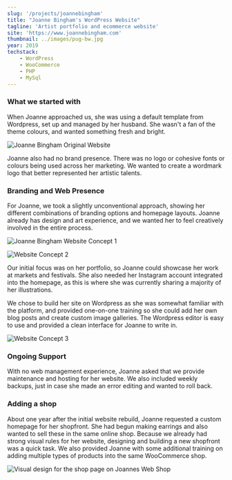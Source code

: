 ```yaml
---
slug: '/projects/joannebingham'
title: "Joanne Bingham's WordPress Website"
tagline: 'Artist portfolio and ecommerce website'
site: 'https://www.joannebingham.com'
thumbnail: ../images/pug-bw.jpg
year: 2019
techstack:
    - WordPress
    - WooCommerce
    - PHP
    - MySql
---
```


### What we started with

When Joanne approached us, she was using a default template from Wordpress, set up and managed by her husband. She wasn't a fan of the theme colours, and wanted something fresh and bright.

![Joanne Bingham Original Website](../images/old_site_38a896287d.png 'The original site design for Joanne Bingham, with no branding')

Joanne also had no brand presence. There was no logo or cohesive fonts or colours being used across her marketing. We wanted to create a wordmark logo that better represented her artistic talents.

### Branding and Web Presence

For Joanne, we took a slightly unconventional approach, showing her different combinations of branding options and homepage layouts. Joanne already has design and art experience, and we wanted her to feel creatively involved in the entire process.

![Joanne Bingham Website Concept 1](../images/mockup-1.jpg 'Website redesign options we presented to Joanne.')

![Website Concept 2](../images/mockup-2.jpg 'Website redesign options we presented to Joanne.')

Our initial focus was on her portfolio, so Joanne could showcase her work at markets and festivals. She also needed her Instagram account integrated into the homepage, as this is where she was currently sharing a majority of her illustrations.

We chose to build her site on Wordpress as she was somewhat familiar with the platform, and provided one-on-one training so she could add her own blog posts and create custom image galleries. The Wordpress editor is easy to use and provided a clean interface for Joanne to write in.

![Website Concept 3](../images/mockup-3.jpg "The final design for Joanne's new, fresh-feeling website")

### Ongoing Support

With no web management experience, Joanne asked that we provide maintenance and hosting for her website. We also included weekly backups, just in case she made an error editing and wanted to roll back.

### Adding a shop

About one year after the initial website rebuild, Joanne requested a custom homepage for her shopfront. She had begun making earrings and also wanted to sell these in the same online shop. Because we already had strong visual rules for her website, designing and building a new shopfront was a quick task. We also provided Joanne with some additional training on adding multiple types of products into the same WooCommerce shop.

![Visual design for the shop page on Joannes Web Shop](../images/shop-update-proposal.jpg 'Shopfront landing page design, to incorporate her earrings into the online shop')
